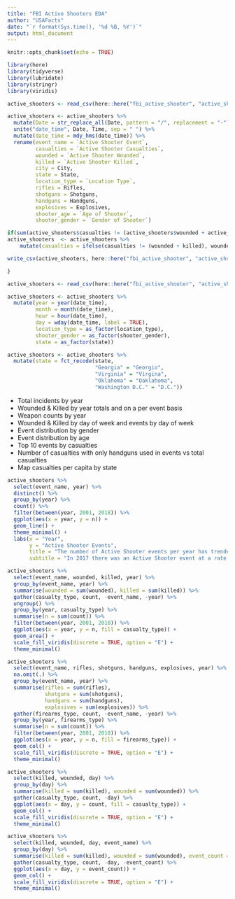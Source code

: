```yaml
---
title: "FBI Active Shooters EDA"
author: "USAFacts"
date: "`r format(Sys.time(), '%d %B, %Y')`"
output: html_document
---
```


```r
knitr::opts_chunk$set(echo = TRUE)
```

```r
library(here)
library(tidyverse)
library(lubridate)
library(stringr)
library(viridis)
```

```r
active_shooters <- read_csv(here::here("fbi_active_shooter", "active_shooters.csv"))

active_shooters <- active_shooters %>%
  mutate(Date = str_replace_all(Date, pattern = "/", replacement = "-")) %>%
  unite("date_time", Date, Time, sep = " ") %>%
  mutate(date_time = mdy_hms(date_time)) %>%
  rename(event_name = `Active Shooter Event`,
         casualties = `Active Shooter Casualties`,
         wounded = `Active Shooter Wounded`,
         killed = `Active Shooter Killed`,
         city = City,
         state = State,
         location_type = `Location Type`,
         rifles = Rifles,
         shotguns = Shotguns,
         handguns = Handguns,
         explosives = Explosives,
         shooter_age = `Age of Shooter`,
         shooter_gender = `Gender of Shooter`)

if(sum(active_shooters$casualties != (active_shooters$wounded + active_shooters$killed)) != 0) {
active_shooters  <- active_shooters %>%
    mutate(casualties = ifelse(casualties != (wounded + killed), wounded + killed, casualties))

write_csv(active_shooters, here::here("fbi_active_shooter", "active_shooters_clean.csv"), append = FALSE)

}
```

```r
active_shooters <- read_csv(here::here("fbi_active_shooter", "active_shooters_clean.csv"))
```

```r
active_shooters <- active_shooters %>%
  mutate(year = year(date_time), 
         month = month(date_time), 
         hour = hour(date_time), 
         day = wday(date_time, label = TRUE),
         location_type = as_factor(location_type),
         shooter_gender = as_factor(shooter_gender),
         state = as_factor(state))

active_shooters <- active_shooters %>%
  mutate(state = fct_recode(state,
                            "Georgia" = "Georgio",
                            "Virginia" = "Virgina",
                            "Oklahoma" = "Oaklahoma",
                            "Washington D.C." = "D.C."))
```

* Total incidents by year
* Wounded & Killed by year totals and on a per event basis
* Weapon counts by year
* Wounded & Killed by day of week and events by day of week
* Event distribution by gender
* Event distribution by age
* Top 10 events by casualties
* Number of casualties with only handguns used in events vs total casualties
* Map casualties per capita by state 

```r
active_shooters %>%
  select(event_name, year) %>%
  distinct() %>%
  group_by(year) %>%
  count() %>%
  filter(between(year, 2001, 2018)) %>%
  ggplot(aes(x = year, y = n)) +
  geom_line() +
  theme_minimal() +
  labs(x = "Year", 
       y = "Active Shooter Events", 
       title = "The number of Active Shooter events per year has trended upwards", 
       subtitle = "In 2017 there was an Active Shooter event at a rate of over twice a month")
```

```r
active_shooters %>%
  select(event_name, wounded, killed, year) %>%
  group_by(event_name, year) %>%
  summarise(wounded = sum(wounded), killed = sum(killed)) %>%
  gather(casualty_type, count, -event_name, -year) %>%
  ungroup() %>%
  group_by(year, casualty_type) %>%
  summarise(n = sum(count)) %>%
  filter(between(year, 2001, 2018)) %>%
  ggplot(aes(x = year, y = n, fill = casualty_type)) +
  geom_area() +
  scale_fill_viridis(discrete = TRUE, option = "E") +
  theme_minimal()
```

```r
active_shooters %>%
  select(event_name, rifles, shotguns, handguns, explosives, year) %>%
  na.omit(.) %>%
  group_by(event_name, year) %>%
  summarise(rifles = sum(rifles), 
            shotguns = sum(shotguns), 
            handguns = sum(handguns), 
            explosives = sum(explosives)) %>%
  gather(firearms_type, count, -event_name, -year) %>%
  group_by(year, firearms_type) %>%
  summarise(n = sum(count)) %>%
  filter(between(year, 2001, 2018)) %>%
  ggplot(aes(x = year, y = n, fill = firearms_type)) +
  geom_col() +
  scale_fill_viridis(discrete = TRUE, option = "E") +
  theme_minimal()
```

```r
active_shooters %>%
  select(killed, wounded, day) %>%
  group_by(day) %>%
  summarise(killed = sum(killed), wounded = sum(wounded)) %>%
  gather(casualty_type, count, -day) %>%
  ggplot(aes(x = day, y = count, fill = casualty_type)) +
  geom_col() +
  scale_fill_viridis(discrete = TRUE, option = "E") +
  theme_minimal()

active_shooters %>%
  select(killed, wounded, day, event_name) %>%
  group_by(day) %>%
  summarise(killed = sum(killed), wounded = sum(wounded), event_count = n()) %>%
  gather(casualty_type, count, -day, -event_count) %>%
  ggplot(aes(x = day, y = event_count)) +
  geom_col() +
  scale_fill_viridis(discrete = TRUE, option = "E") +
  theme_minimal()
```

```r

```

```r

```